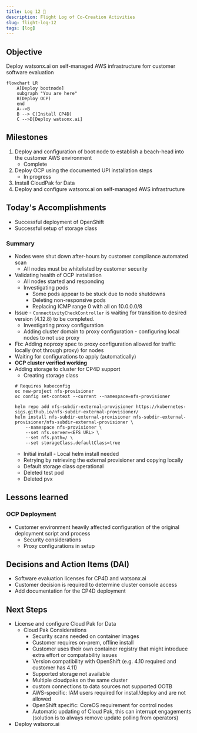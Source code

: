 ```yaml
---
title: Log 12 🛫
description: Flight Log of Co-Creation Activities
slug: flight-log-12
tags: [log]
---
```


## Objective
Deploy watsonx.ai on self-managed AWS infrastructure forr customer software evaluation

```mermaid
flowchart LR
    A[Deploy bootnode]
    subgraph "You are here"
    B(Deploy OCP)
    end
    A-->B
    B --> C(Install CP4D)
    C -->D[Deploy watsonx.ai]
```

## Milestones
1. Deploy and configuration of boot node to establish a beach-head into the customer AWS environment
    - Complete
2. Deploy OCP using the documented UPI installation steps
    - In progress
3. Install CloudPak for Data
4. Deploy and configure watsonx.ai on self-managed AWS infrastructure

## Today's Accomplishments
- Successful deployment of OpenShift
- Successful setup of storage class

### Summary
- Nodes were shut down after-hours by customer compliance automated scan
    - All nodes must be whitelisted by customer security
- Validating health of OCP installation
    - All nodes started and responding
    - Investigating pods
        - Some pods appear to be stuck due to node shutdowns
        - Deleting non-responsive pods
        - Replacing ICMP range 0 with all on 10.0.0.0/8
- Issue - `ConnectivityCheckController` is waiting for transition to desired version (4.12.8) to be completed.
    - Investigating proxy configuration
    - Adding cluster domain to proxy configuration - configuring local nodes to not use proxy
- Fix: Adding noproxy spec to proxy configuration allowed for traffic locally (not through proxy) for nodes
- Waiting for configurations to apply (automatically)
- <strong>OCP cluster verified working</strong>
- Adding storage to cluster for CP4D support
    - Creating storage class
    ```
    # Requires kubeconfig
    oc new-project nfs-provisioner
    oc config set-context --current --namespace=nfs-provisioner
    ```
    ```
    helm repo add nfs-subdir-external-provisioner https://kubernetes-sigs.github.io/nfs-subdir-external-provisioner/
    helm install nfs-subdir-external-provisioner nfs-subdir-external-provisioner/nfs-subdir-external-provisioner \
        --namespace nfs-provisioner \
        --set nfs.server=<EFS URL> \
        --set nfs.path=/ \
        --set storageClass.defaultClass=true
    ```
    - Initial install - Local helm install needed
    - Retrying by retrieving the external provisioner and copying locally
    - Default storage class operational
    - Deleted test pod
    - Deleted pvx

## Lessons learned
### OCP Deployment
- Customer environment heavily affected configuration of the original deployment script and process
    - Security considerations
    - Proxy configurations in setup

## Decisions and Action Items (DAI)
- Software evaluation licenses for CP4D and watsonx.ai
- Customer decision is required to determine cluster console access
- Add documentation for the CP4D deployment

## Next Steps
- License and configure Cloud Pak for Data
    - Cloud Pak Considerations
        - Security scans needed on container images 
        - Customer requires on-prem, offline install
        - Customer uses their own container registry that might introduce extra effort or compatability issues 
        - Version compatibility with OpenShift (e.g. 4.10 required and customer has 4.11) 
        - Supported storage not available 
        - Multiple cloudpaks on the same cluster 
        - custom connections to data sources not supported OOTB 
        - AWS-specific: IAM users required for install/deploy and are not allowed 
        - OpenShift specific: CoreOS requirement for control nodes 
        - Automatic updating of Cloud Pak, this can interrupt engagements (solution is to always remove update polling from operators)
- Deploy watsonx.ai